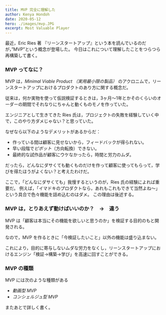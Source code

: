 ```yaml
---
title: MVP 完全に理解した
author: Kenya Hondoh
date: 2020-05-12
hero: ./images/mvp.JPG
excerpt: Most Valuable Player
---
```


最近，Eric Ries 著 『リーンスタートアップ』という本を読んでいるのだが，”MVP”という概念が登場した。
今日はこれについて理解したことをつらつら再構築して書く。

### MVP ってなに？

MVP は，*Minimal Viable Product （実用最小限の製品）* のアクロニムで，リーンスタートアップにおけるプロダクトのあり方に関する概念だ。

従来は，何か実物を使って仮説検証するときは，3ヶ月〜1年とかそのくらいのオーダーの期間でそれなりにちゃんと動くものモノを作っていた。

エンジニアとして生きてきた Ries 氏は，プロジェクトの失敗を経験していく中で，このやり方ダメじゃない？と思っていた。

なぜなら以下のようなデメリットがあるからだ：
- 作っている間は顧客に見せないから，フィードバックが得られない。
- 早い段階で*ピボット*（方向転換）できない。
- 最終的な試作品が顧客にウケなかったら，時間と労力のムダ。

だったら，どんなにダサくても動くものだけを作って顧客に使ってもらって，学びを得たほうがよくない？と考えたわけだ。

ここで，「どんなにダサくても」我慢するというのが，Ries 氏の経験によれば重要だ。
例えば，「イマドキのプロダクトなら，あれもこれもできて当然よね〜」という具合で色々機能を詰め込むのはダメ。
この理由は後述する。

### MVP は，とりあえず動けばいいのか？　→　違う

MVP は「顧客は本当にその機能を欲しいと思うのか」を検証する目的のもと開発される。

なので，MVP を作るときに「今検証したいこと」以外の機能は盛り込まない。

これにより，目的に寄与しないムダな労力をなくし，リーンスタートアップにおけるエンジン「検証→構築→学び」を高速に回すことができる。

### MVP の種類
MVP には次のような種類がある

- *動画型 MVP*
- *コンシェルジュ型 MVP*

またあとで詳しく書く。
